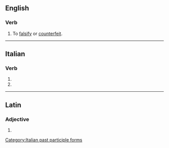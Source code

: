 ==English==

===Verb===
{{en-verb}}

# {{lb|en|transitive}} To [[falsify]] or [[counterfeit]].

----

==Italian==

===Verb===
{{head|it|verb form}}

# {{inflection of|it|falsificare||2|p|pres|indc|;|2|p|impr}}
# {{feminine plural of|it|falsificato}}

[[Category:Italian past participle forms]]

----

==Latin==

===Adjective===
{{la-adj-form|falsificāte}}

# {{inflection of|la|falsificātus||voc|m|s}}